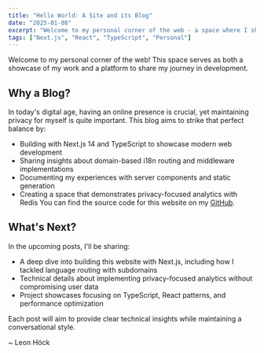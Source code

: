 ```yaml
---
title: "Hello World: A Site and its Blog"
date: "2025-01-08"
excerpt: "Welcome to my personal corner of the web - a space where I share my journey as a aspiring computer scientist."
tags: ["Next.js", "React", "TypeScript", "Personal"]
---
```

Welcome to my personal corner of the web! This space serves as both a showcase of my work and a platform to share my journey in development.

## Why a Blog?

In today's digital age, having an online presence is crucial, yet maintaining privacy for myself is quite important. This blog aims to strike that perfect balance by:

* Building with Next.js 14 and TypeScript to showcase modern web development
* Sharing insights about domain-based i18n routing and middleware implementations
* Documenting my experiences with server components and static generation
* Creating a space that demonstrates privacy-focused analytics with Redis
You can find the source code for this website on my <a href="https://github.com/Leon-Hoeck/Website" className="text-blue-400 hover:text-blue-300 transition-colors">GitHub</a>.

## What's Next?

In the upcoming posts, I'll be sharing:

* A deep dive into building this website with Next.js, including how I tackled language routing with subdomains
* Technical details about implementing privacy-focused analytics without compromising user data
* Project showcases focusing on TypeScript, React patterns, and performance optimization

Each post will aim to provide clear technical insights while maintaining a conversational style.

<div className="mt-16 italic">~ Leon Höck</div> 